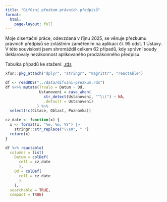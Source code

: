 ```yaml
---
title: "Difúzní přezkum právních předpisů"
format:
  html:
    page-layout: full
---
```


Moje disertační práce, odevzdaná v říjnu 2025, se věnuje přezkumu právních předpisů se zvláštním zaměřením na aplikaci čl. 95 odst. 1 Ústavy. V této souvislosti jsem shromáždil celkem 62 případů, kdy správní soudy deklarovaly nezákonnost aplikovaného prodzákonného předpisu.

Tabulka případů ke stažení: [.rds](../../data/difuzni-prezkum.rds) 

```r
xfun::pkg_attach("dplyr", "stringr", "magrittr", "reactable")

df <- readRDS("../data/difuzni-prezkum.rds") 
df %<>% mutate(Trvalo = Datum - Od,
               Ustanovení = case_when(
                 str_detect(Ustanovení, "^\\(") ~ NA,
                 .default = Ustanovení)
              ) %>%
  select(!c(Citace, Oblast, Poznámka))

cz_date <- function(x) {
  x <- format(x, "%e. %m. %Y") |>
    stringr::str_replace("\\s0", " ")
  return(x)
}

df %>% reactable(
  columns = list(
    Datum = colDef(
      cell = cz_date
      ),
    Od = colDef(
      cell = cz_date
      )
    ),
  searchable = TRUE,
  compact = TRUE)
```